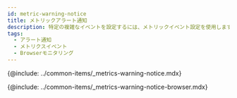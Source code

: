 ```yaml
---
id: metric-warning-notice
title: メトリックアラート通知
description: 特定の複雑なイベントを設定するには、メトリックイベント設定を使用します。
tags:
  - アラート通知
  - メトリクスイベント
  - Browserモニタリング
---
```


{@include: ../common-items/_metrics-warning-notice.mdx}

{@include: ../common-items/_metrics-warning-notice-browser.mdx} 
